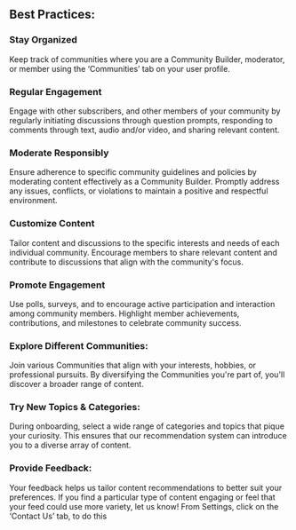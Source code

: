 ## Best Practices:

### Stay Organized
Keep track of communities where you are a Community Builder, moderator, or member using the ‘Communities’ tab on your user profile.

### Regular Engagement
Engage with other subscribers, and other members of your community by regularly initiating discussions through question prompts, responding to comments through text, audio and/or video, and sharing relevant content. 

### Moderate Responsibly 
Ensure adherence to specific community guidelines and policies by moderating content effectively as a Community Builder. Promptly address any issues, conflicts, or violations to maintain a positive and respectful environment.

### Customize Content
Tailor content and discussions to the specific interests and needs of each individual community. Encourage members to share relevant content and contribute to discussions that align with the community's focus.

### Promote Engagement
Use polls, surveys, and to encourage active participation and interaction among community members. Highlight member achievements, contributions, and milestones to celebrate community success.

### Explore Different Communities:
Join various Communities that align with your interests, hobbies, or professional pursuits. By diversifying the Communities you're part of, you'll discover a broader range of content.

### Try New Topics & Categories:
During onboarding, select a wide range of categories and topics that pique your curiosity. This ensures that our recommendation system can introduce you to a diverse array of content.

### Provide Feedback:
Your feedback helps us tailor content recommendations to better suit your preferences. If you find a particular type of content engaging or feel that your feed could use more variety, let us know! From Settings, click on the ‘Contact Us’ tab, to do this
